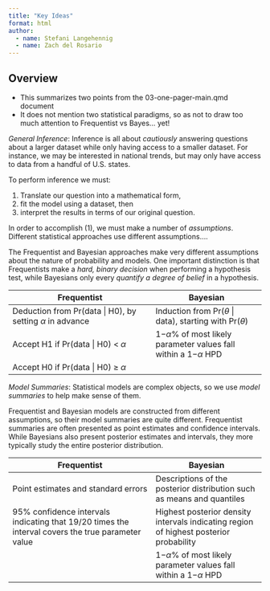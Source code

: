 ```yaml
---
title: "Key Ideas"
format: html
author: 
  - name: Stefani Langehennig
  - name: Zach del Rosario
---
```


## Overview

<!-- solution-begin -->
- This summarizes two points from the 03-one-pager-main.qmd document
- It does not mention two statistical paradigms, so as not to draw too much attention to Frequentist vs Bayes... yet!
<!-- solution-end -->

*General Inference*: Inference is all about *cautiously* answering questions about a larger dataset while only having access to a smaller dataset. For instance, we may be interested in national trends, but may only have access to data from a handful of U.S. states. 

To perform inference we must: 

1. Translate our question into a mathematical form,
2. fit the model using a dataset, then
3. interpret the results in terms of our original question.

In order to accomplish (1), we must make a number of *assumptions*. Different statistical approaches use different assumptions....

<!-- solution-begin -->

The Frequentist and Bayesian approaches make very different assumptions about the nature of probability and models. One important distinction is that Frequentists make a *hard, binary decision* when performing a hypothesis test, while Bayesians only every *quantify a degree of belief* in a hypothesis.

| Frequentist | Bayesian | 
|-------------|----------|
| Deduction from Pr(data $|$ H0), by setting $\alpha$ in advance | Induction from Pr($\theta$ $|$ data), starting with Pr($\theta$) 
| Accept H1 if Pr(data $|$ H0) < $\alpha$ | 1−$\alpha$% of most likely parameter values fall within a 1−$\alpha$ HPD
| Accept H0 if Pr(data $|$ H0) ≥ $\alpha$|

<!-- solution-end -->

*Model Summaries*: Statistical models are complex objects, so we use *model summaries* to help make sense of them.

<!-- solution-begin -->

Frequentist and Bayesian models are constructed from different assumptions, so their model summaries are quite different. Frequentist summaries are often presented as point estimates and confidence intervals. While Bayesians also present posterior estimates and intervals, they more typically study the entire posterior distribution.

| Frequentist | Bayesian | 
|-------------|----------|
| Point estimates and standard errors | Descriptions of the posterior distribution such as means and quantiles
| 95% confidence intervals indicating that 19/20 times the interval covers the true parameter value | Highest posterior density intervals indicating region of highest posterior probability
|           | 1−$\alpha$% of most likely parameter values fall within a 1−$\alpha$ HPD

<!-- solution-end -->
